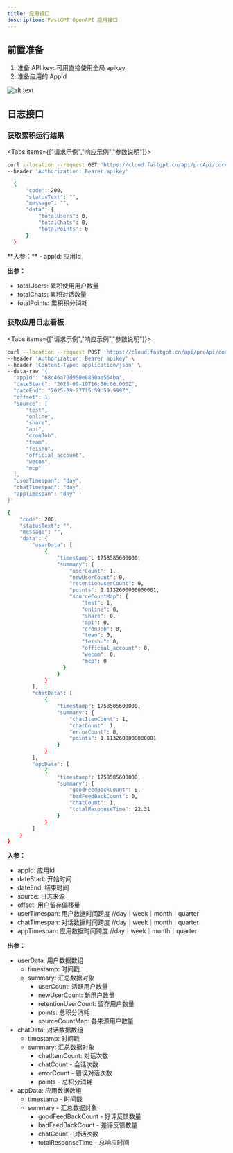 ```yaml
---
title: 应用接口
description: FastGPT OpenAPI 应用接口
---
```


## 前置准备

1. 准备 API key: 可用直接使用全局 apikey
2. 准备应用的 AppId

![alt text](/imgs/image-120.png)


## 日志接口

### 获取累积运行结果

<Tabs items={["请求示例","响应示例","参数说明"]}>

  <Tab value="请求示例">

  ```bash
 curl --location --request GET 'https://cloud.fastgpt.cn/api/proApi/core/app/logs/getTotalData?appId=68c46a70d950e8850ae564ba' \
--header 'Authorization: Bearer apikey'
  ```

  </Tab>

  <Tab value="响应示例">

  ```bash
    {
        "code": 200,
        "statusText": "",
        "message": "",
        "data": {
            "totalUsers": 0,
            "totalChats": 0,
            "totalPoints": 0
        }
    }
  ```

  </Tab>

  <Tab value="参数说明">

  <div>
  **入参：**
  - appId: 应用Id

  **出参：**
  - totalUsers: 累积使用用户数量
  - totalChats: 累积对话数量
  - totalPoints: 累积积分消耗
  </div>

  </Tab>

</Tabs>

### 获取应用日志看板

<Tabs items={["请求示例","响应示例","参数说明"]}>

<Tab value="请求示例">

  ```bash
curl --location --request POST 'https://cloud.fastgpt.cn/api/proApi/core/app/logs/getChartData' \
--header 'Authorization: Bearer apikey' \
--header 'Content-Type: application/json' \
--data-raw '{
    "appId": "68c46a70d950e8850ae564ba",
    "dateStart": "2025-09-19T16:00:00.000Z",
    "dateEnd": "2025-09-27T15:59:59.999Z",
    "offset": 1,
    "source": [
        "test",
        "online",
        "share",
        "api",
        "cronJob",
        "team",
        "feishu",
        "official_account",
        "wecom",
        "mcp"
    ],
    "userTimespan": "day",
    "chatTimespan": "day",
    "appTimespan": "day"
}'
  ```

</Tab>

<Tab value="响应示例">

```bash
{
    "code": 200,
    "statusText": "",
    "message": "",
    "data": {
        "userData": [
            {
                "timestamp": 1758585600000,
                "summary": {
                    "userCount": 1,
                    "newUserCount": 0,
                    "retentionUserCount": 0,
                    "points": 1.1132600000000001,
                    "sourceCountMap": {
                        "test": 1,
                        "online": 0,
                        "share": 0,
                        "api": 0,
                        "cronJob": 0,
                        "team": 0,
                        "feishu": 0,
                        "official_account": 0,
                        "wecom": 0,
                        "mcp": 0
                  }
                }
            }
        ],
        "chatData": [
            {
                "timestamp": 1758585600000,
                "summary": {
                    "chatItemCount": 1,
                    "chatCount": 1,
                    "errorCount": 0,
                    "points": 1.1132600000000001
                }
            }
        ],
        "appData": [
            {
                "timestamp": 1758585600000,
                "summary": {
                    "goodFeedBackCount": 0,
                    "badFeedBackCount": 0,
                    "chatCount": 1,
                    "totalResponseTime": 22.31
                }
            }
        ]
    }
}
```

</Tab>

<Tab value="参数说明">

**入参：**
- appId: 应用Id
- dateStart: 开始时间
- dateEnd: 结束时间
- source: 日志来源
- offset: 用户留存偏移量
- userTimespan: 用户数据时间跨度  //day｜week｜month｜quarter
- chatTimespan: 对话数据时间跨度  //day｜week｜month｜quarter
- appTimespan: 应用数据时间跨度  //day｜week｜month｜quarter

**出参：**

- userData: 用户数据数组
  - timestamp: 时间戳
  - summary: 汇总数据对象
    - userCount: 活跃用户数量
    - newUserCount: 新用户数量
    - retentionUserCount: 留存用户数量
    - points: 总积分消耗
    - sourceCountMap: 各来源用户数量
- chatData: 对话数据数组
  - timestamp: 时间戳
  - summary: 汇总数据对象
    - chatItemCount: 对话次数
    - chatCount - 会话次数
    - errorCount - 错误对话次数
    - points - 总积分消耗
- appData: 应用数据数组
  - timestamp - 时间戳
  - summary - 汇总数据对象
    - goodFeedBackCount - 好评反馈数量
    - badFeedBackCount - 差评反馈数量
    - chatCount - 对话次数
    - totalResponseTime - 总响应时间

</Tab>

</Tabs>